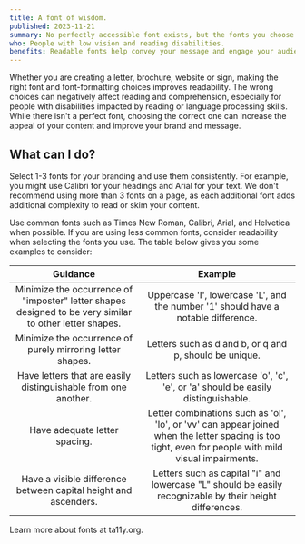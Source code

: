 ```yaml
---
title: A font of wisdom.
published: 2023-11-21
summary: No perfectly accessible font exists, but the fonts you choose can improve or reduce readability.
who: People with low vision and reading disabilities.
benefits: Readable fonts help convey your message and engage your audience.
---
```



Whether you are creating a letter, brochure, website or sign, making the right font and font-formatting choices improves readability. The wrong choices can negatively affect reading and comprehension, especially for people with disabilities impacted by reading or language processing skills. While there isn't a perfect font, choosing the correct one can increase the appeal of your content and improve your brand and message.

## What can I do?

Select 1-3 fonts for your branding and use them consistently. For example, you might use Calibri for your headings and Arial for your text. We don't recommend using more than 3 fonts on a page, as each additional font adds additional complexity to read or skim your content.

Use common fonts such as Times New Roman, Calibri, Arial, and Helvetica when possible. If you are using less common fonts, consider readability when selecting the fonts you use. The table below gives you some examples to consider:


|               __Guidance__               |                __Example__               |
|:----------------------------------------:|:----------------------------------------:|
| Minimize the occurrence of "imposter" letter shapes designed to be very similar to other letter shapes. | Uppercase 'I', lowercase 'L', and the number '1' should have a notable difference. |
| Minimize the occurrence of purely mirroring letter shapes. | Letters such as d and b, or q and p, should be unique. |
| Have letters that are easily distinguishable from one another. | Letters such as lowercase 'o', 'c', 'e', or 'a' should be easily distinguishable. |
| Have adequate letter spacing. | Letter combinations such as 'ol', 'lo', or 'vv' can appear joined when the letter spacing is too tight, even for people with mild visual impairments. |
| Have a visible difference between capital height and ascenders. | Letters such as capital "i" and lowercase "L" should be easily recognizable by their height differences. |

<p class="my-3">
    <ExternalLink inline={true} href="https://www.ta11y.org/learning/topic?key=create_design.font_choices">Learn more about fonts</ExternalLink> at <span class="text-brand text-primary fw-bold">t<span class="fw-lighter">a11y</span>.org</span>.
</p>